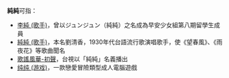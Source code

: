 '''純純'''可指：
*[[李純_(歌手)|李純 (歌手)]]，曾以ジュンジュン（純純）之名成為早安少女組第八期留學生成員
*[[純純_(歌手)|純純 (歌手)]]，本名劉清香，1930年代台語流行歌演唱歌手，使《望春風》、《雨夜花》等歌曲聞名
*[[歌謠風華-初聲|歌謠風華-初聲]]，台視以「純純」名義播出
*[[纯纯_(游戏)|纯纯 (游戏)]]，一款戀愛冒險類型成人電腦遊戲
{{消歧义|C|Cat=二字消歧义}}